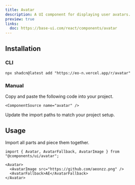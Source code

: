 ```yaml
---
title: Avatar
description: A UI component for displaying user avatars.
preview: true
links:
  doc: https://base-ui.com/react/components/avatar
---
```


<ComponentTabs name="avatar-demo" />

## Installation

### CLI

```package-install
npx shadcn@latest add "https://eo-n.vercel.app/r/avatar"
```

### Manual

<Steps>
  <Step>
    Copy and paste the following code into your project.

    <ComponentSource name="avatar" />

  </Step>
  
  <Step>Update the import paths to match your project setup.</Step>

</Steps>

## Usage

Import all parts and piece them together.

```tsx
import { Avatar, AvatarFallback, AvatarImage } from "@components/ui/avatar";
```

```tsx
<Avatar>
  <AvatarImage src="https://github.com/aeonzz.png" />
  <AvatarFallback>AE</AvatarFallback>
</Avatar>
```
